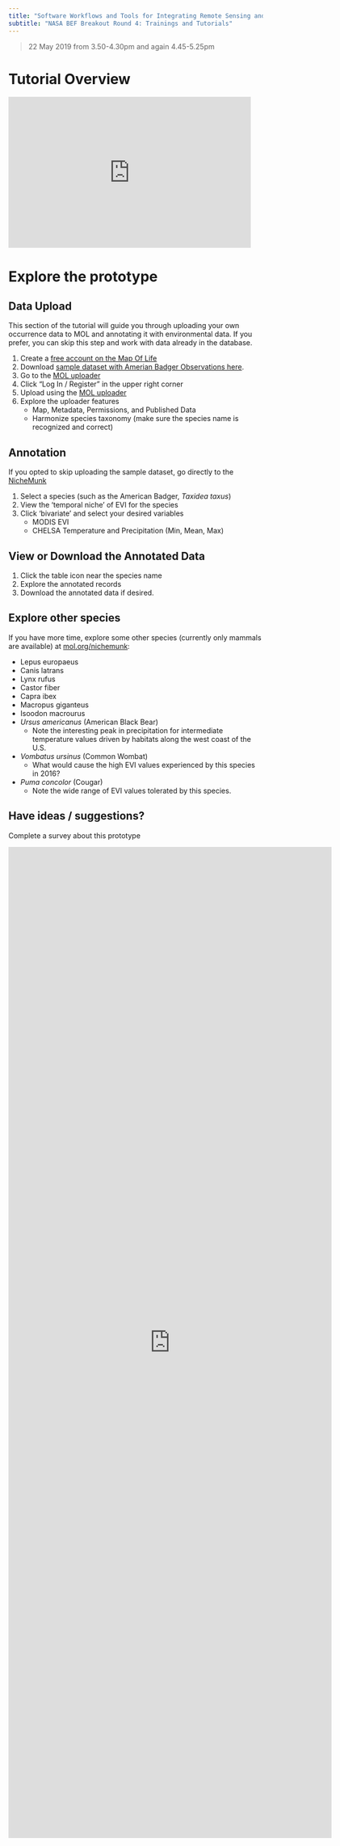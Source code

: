 ```yaml
---
title: "Software Workflows and Tools for Integrating Remote Sensing and Organismal Occurrence Data Streams"
subtitle: "NASA BEF Breakout Round 4: Trainings and Tutorials"
---
```


> 22 May 2019 from 3.50-4.30pm and again 4.45-5.25pm

# Tutorial Overview

<iframe src="https://docs.google.com/presentation/d/e/2PACX-1vQ3i8hloIq8FNhafP2qaIXRe22XAgAkA9BQhrsSwB4ui1hEK-s5lwfAZnFnPo17um40XeyliapLxVxp/embed?start=false&loop=false&delayms=60000" frameborder="0" width="480" height="299" allowfullscreen="true" mozallowfullscreen="true" webkitallowfullscreen="true"></iframe>

# Explore the prototype

## Data Upload

This section of the tutorial will guide you through uploading your own occurrence data to MOL and annotating it with environmental data.  If you prefer, you can skip this step and work with data already in the database.

1. Create a [free account on the Map Of Life](https://auth.mol.org/register)
2. Download [sample dataset with Amerian Badger Observations here](data/Taxidea_taxus.csv).
2. Go to the [MOL uploader](https://mol.org/upload-dev/datasets)
3. Click "Log In / Register" in the upper right corner
4. Upload using the [MOL uploader](https://mol.org/upload-dev/datasets)
3. Explore the uploader features
    * Map, Metadata, Permissions, and Published Data
    * Harmonize species taxonomy (make sure the species name is recognized and correct)

## Annotation

If you opted to skip uploading the sample dataset, go directly to the [NicheMunk](http://mol.org/nichemunk) 

1. Select a species (such as the American Badger, _Taxidea taxus_)
2. View the 'temporal niche' of EVI for the species
3. Click 'bivariate' and select your desired variables
    * MODIS EVI
    * CHELSA Temperature and Precipitation (Min, Mean, Max)

## View or Download the Annotated Data

1. Click the table icon near the species name
2. Explore the annotated records
3. Download the annotated data if desired.

## Explore other species

If you have more time, explore some other species (currently only mammals are available) at [mol.org/nichemunk](https://mol.org/nichemunk):

* Lepus europaeus
* Canis latrans
* Lynx rufus
* Castor fiber
* Capra ibex
* Macropus giganteus
* Isoodon macrourus
* _Ursus americanus_ (American Black Bear)
   * Note the interesting peak in precipitation for intermediate temperature values driven by habitats along the west coast of the U.S.
* _Vombatus ursinus_ (Common Wombat)
   * What would cause the high EVI values experienced by this species in 2016?
* _Puma concolor_ (Cougar)
   * Note the wide range of EVI values tolerated by this species.

## Have ideas / suggestions?

Complete a survey about this prototype

<iframe src="https://docs.google.com/forms/d/e/1FAIpQLSflIl3nkvIADjAvfqW8KX-2CmHsa5No2fuvsDjYqwjL9JT-rA/viewform?embedded=true" width="640" height="1962" frameborder="0" marginheight="0" marginwidth="0">Loading...</iframe>



